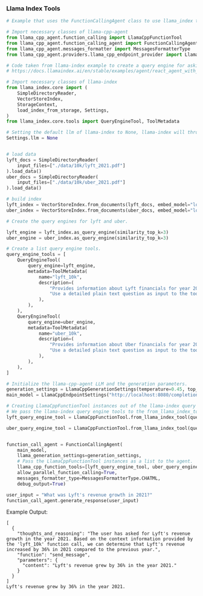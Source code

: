 ### Llama Index Tools
```python
# Example that uses the FunctionCallingAgent class to use llama_index tools and query engines.

# Import necessary classes of llama-cpp-agent
from llama_cpp_agent.function_calling import LlamaCppFunctionTool
from llama_cpp_agent.function_calling_agent import FunctionCallingAgent
from llama_cpp_agent.messages_formatter import MessagesFormatterType
from llama_cpp_agent.providers.llama_cpp_endpoint_provider import LlamaCppEndpointSettings, LlamaCppGenerationSettings

# Code taken from llama-index example to create a query engine for asking questions
# https://docs.llamaindex.ai/en/stable/examples/agent/react_agent_with_query_engine/

# Import necessary classes of llama-index
from llama_index.core import (
    SimpleDirectoryReader,
    VectorStoreIndex,
    StorageContext,
    load_index_from_storage, Settings,
)
from llama_index.core.tools import QueryEngineTool, ToolMetadata

# Setting the default llm of llama-index to None, llama-index will throw error otherwise!
Settings.llm = None


# load data
lyft_docs = SimpleDirectoryReader(
    input_files=["./data/10k/lyft_2021.pdf"]
).load_data()
uber_docs = SimpleDirectoryReader(
    input_files=["./data/10k/uber_2021.pdf"]
).load_data()

# build index
lyft_index = VectorStoreIndex.from_documents(lyft_docs, embed_model="local")
uber_index = VectorStoreIndex.from_documents(uber_docs, embed_model="local")

# Create the query engines for lyft and uber.

lyft_engine = lyft_index.as_query_engine(similarity_top_k=3)
uber_engine = uber_index.as_query_engine(similarity_top_k=3)

# Create a list query engine tools.
query_engine_tools = [
    QueryEngineTool(
        query_engine=lyft_engine,
        metadata=ToolMetadata(
            name="lyft_10k",
            description=(
                "Provides information about Lyft financials for year 2021. "
                "Use a detailed plain text question as input to the tool."
            ),
        ),
    ),
    QueryEngineTool(
        query_engine=uber_engine,
        metadata=ToolMetadata(
            name="uber_10k",
            description=(
                "Provides information about Uber financials for year 2021. "
                "Use a detailed plain text question as input to the tool."
            ),
        ),
    ),
]

# Initialize the llama-cpp-agent LLM and the generation parameters.
generation_settings = LlamaCppGenerationSettings(temperature=0.45, top_p=1.0, top_k=0, stream=True)
main_model = LlamaCppEndpointSettings("http://localhost:8080/completion")

# Creating LlamaCppFunctionTool instances out of the llama-index query engine tools.
# We pass the llama-index query engine tools to the from_llama_index_tool function of the LlamaCppFunctionTool class and create the llama-cpp-agent tools.
lyft_query_engine_tool = LlamaCppFunctionTool.from_llama_index_tool(query_engine_tools[0])

uber_query_engine_tool = LlamaCppFunctionTool.from_llama_index_tool(query_engine_tools[1])


function_call_agent = FunctionCallingAgent(
    main_model,
    llama_generation_settings=generation_settings,
    # Pass the LlamaCppFunctionTool instances as a list to the agent.
    llama_cpp_function_tools=[lyft_query_engine_tool, uber_query_engine_tool],
    allow_parallel_function_calling=True,
    messages_formatter_type=MessagesFormatterType.CHATML,
    debug_output=True)

user_input = "What was Lyft's revenue growth in 2021?"
function_call_agent.generate_response(user_input)

```
Example Output:
```text
[
  {
    "thoughts_and_reasoning": "The user has asked for Lyft's revenue growth in the year 2021. Based on the context information provided by the 'lyft_10k' function call, we can determine that Lyft's revenue increased by 36% in 2021 compared to the previous year.",
    "function": "send_message",
    "parameters": {
      "content": "Lyft's revenue grew by 36% in the year 2021."
    }
  }
]
Lyft's revenue grew by 36% in the year 2021.
```